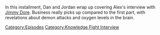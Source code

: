 {{DEFAULTSORT:
    #_EPISODE_0886:More Like Jimmy Bore, Part 2
}}{{Episode
    | title           = More Like Jimmy Bore, Part 2
    | caption         = Listen to this episode on [https://knowledgefight.libsyn.com/886-more-like-jimmy-bore-part-2 Libsyn] [None Spotify]
    | episodeNumber   = 886
    | length          = 02:41:53
    | airDate         = January 8, 2024
    | episodeType     = [[:Category:Knowledge Fight Interview|Knowledge Fight Interview]]
    | appearance      = [[John Ronson]]
    | previousEpisode = [[885: January 3, 2024]]
    | nextEpisode     = [[887: Jon Ronson Returns]]
}}

{{Stub}}

In this installment, Dan and Jordan wrap up covering Alex's interview with [[Jimmy Dore]].  Business really picks up compared to the first part, with revelations about demon attacks and oxygen levels in the brain.

[[Category:Episodes]]
[[Category:Knowledge Fight Interview]]
